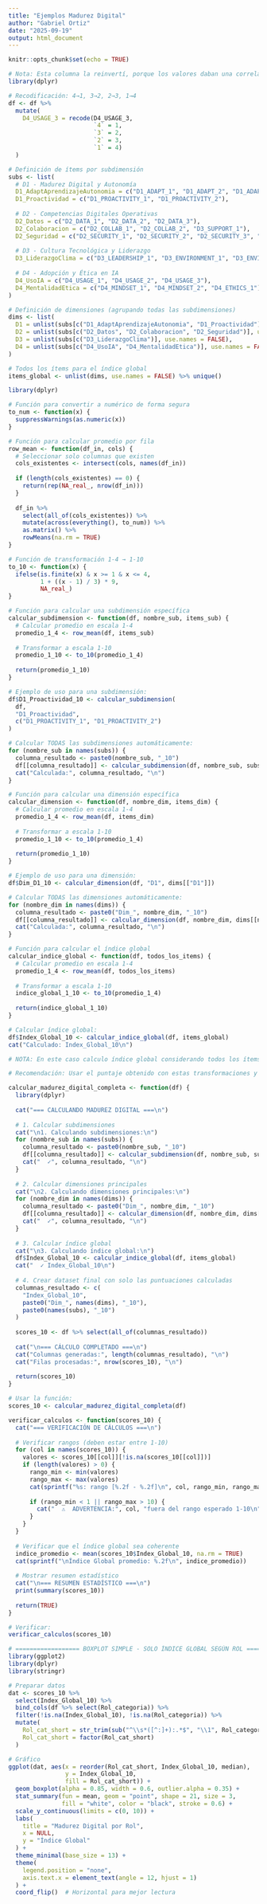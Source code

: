 ```yaml
---
title: "Ejemplos Madurez Digital"
author: "Gabriel Ortiz"
date: "2025-09-19"
output: html_document
---
```


```r
knitr::opts_chunk$set(echo = TRUE)
```

```r

# Nota: Esta columna la reinvertí, porque los valores daban una correlación negativa. Comparé con la escala Likert y tenía sentido la conversión
library(dplyr)

# Recodificación: 4→1, 3→2, 2→3, 1→4
df <- df %>%
  mutate(
    D4_USAGE_3 = recode(D4_USAGE_3,
                        `4` = 1,
                        `3` = 2,
                        `2` = 3,
                        `1` = 4)
  )

```


```r

# Definición de ítems por subdimensión
subs <- list(
  # D1 - Madurez Digital y Autonomía
  D1_AdaptAprendizajeAutonomia = c("D1_ADAPT_1", "D1_ADAPT_2", "D1_ADAPT_3", "D1_SOLVING_1", "D1_SOLVING_2"),
  D1_Proactividad = c("D1_PROACTIVITY_1", "D1_PROACTIVITY_2"),
  
  # D2 - Competencias Digitales Operativas
  D2_Datos = c("D2_DATA_1", "D2_DATA_2", "D2_DATA_3"),
  D2_Colaboracion = c("D2_COLLAB_1", "D2_COLLAB_2", "D3_SUPPORT_1"),
  D2_Seguridad = c("D2_SECURITY_1", "D2_SECURITY_2", "D2_SECURITY_3", "D2_SECURITY_4"),
  
  # D3 - Cultura Tecnológica y Liderazgo
  D3_LiderazgoClima = c("D3_LEADERSHIP_1", "D3_ENVIRONMENT_1", "D3_ENVIRONMENT_2", "D3_ENVIRONMENT_3"),
  
  # D4 - Adopción y Ética en IA
  D4_UsoIA = c("D4_USAGE_1", "D4_USAGE_2", "D4_USAGE_3"),
  D4_MentalidadEtica = c("D4_MINDSET_1", "D4_MINDSET_2", "D4_ETHICS_1")
)

# Definición de dimensiones (agrupando todas las subdimensiones)
dims <- list(
  D1 = unlist(subs[c("D1_AdaptAprendizajeAutonomia", "D1_Proactividad")], use.names = FALSE),
  D2 = unlist(subs[c("D2_Datos", "D2_Colaboracion", "D2_Seguridad")], use.names = FALSE),
  D3 = unlist(subs[c("D3_LiderazgoClima")], use.names = FALSE),
  D4 = unlist(subs[c("D4_UsoIA", "D4_MentalidadEtica")], use.names = FALSE)
)

# Todos los ítems para el índice global
items_global <- unlist(dims, use.names = FALSE) %>% unique()
```


```r
library(dplyr)

# Función para convertir a numérico de forma segura
to_num <- function(x) {
  suppressWarnings(as.numeric(x))
}

# Función para calcular promedio por fila
row_mean <- function(df_in, cols) {
  # Seleccionar solo columnas que existen
  cols_existentes <- intersect(cols, names(df_in))
  
  if (length(cols_existentes) == 0) {
    return(rep(NA_real_, nrow(df_in)))
  }
  
  df_in %>% 
    select(all_of(cols_existentes)) %>% 
    mutate(across(everything(), to_num)) %>%
    as.matrix() %>% 
    rowMeans(na.rm = TRUE)
}

# Función de transformación 1-4 → 1-10
to_10 <- function(x) {
  ifelse(is.finite(x) & x >= 1 & x <= 4, 
         1 + ((x - 1) / 3) * 9, 
         NA_real_)
}
```

```r

# Función para calcular una subdimensión específica
calcular_subdimension <- function(df, nombre_sub, items_sub) {
  # Calcular promedio en escala 1-4
  promedio_1_4 <- row_mean(df, items_sub)
  
  # Transformar a escala 1-10
  promedio_1_10 <- to_10(promedio_1_4)
  
  return(promedio_1_10)
}

# Ejemplo de uso para una subdimensión:
df$D1_Proactividad_10 <- calcular_subdimension(
  df, 
  "D1_Proactividad", 
  c("D1_PROACTIVITY_1", "D1_PROACTIVITY_2")
)

# Calcular TODAS las subdimensiones automáticamente:
for (nombre_sub in names(subs)) {
  columna_resultado <- paste0(nombre_sub, "_10")
  df[[columna_resultado]] <- calcular_subdimension(df, nombre_sub, subs[[nombre_sub]])
  cat("Calculada:", columna_resultado, "\n")
}

```

```r

# Función para calcular una dimensión específica
calcular_dimension <- function(df, nombre_dim, items_dim) {
  # Calcular promedio en escala 1-4
  promedio_1_4 <- row_mean(df, items_dim)
  
  # Transformar a escala 1-10
  promedio_1_10 <- to_10(promedio_1_4)
  
  return(promedio_1_10)
}

# Ejemplo de uso para una dimensión:
df$Dim_D1_10 <- calcular_dimension(df, "D1", dims[["D1"]])

# Calcular TODAS las dimensiones automáticamente:
for (nombre_dim in names(dims)) {
  columna_resultado <- paste0("Dim_", nombre_dim, "_10")
  df[[columna_resultado]] <- calcular_dimension(df, nombre_dim, dims[[nombre_dim]])
  cat("Calculada:", columna_resultado, "\n")
}
```

```r

# Función para calcular el índice global
calcular_indice_global <- function(df, todos_los_items) {
  # Calcular promedio en escala 1-4
  promedio_1_4 <- row_mean(df, todos_los_items)
  
  # Transformar a escala 1-10
  indice_global_1_10 <- to_10(promedio_1_4)
  
  return(indice_global_1_10)
}

# Calcular índice global:
df$Index_Global_10 <- calcular_indice_global(df, items_global)
cat("Calculado: Index_Global_10\n")

# NOTA: En este caso calculo índice global considerando todos los ítems. Sin embargo, si se desea poner en práctica los baremos cuantitativos (Puntaje Baremado en Excel) debería calcularse el Índice Global como promedio de las 4 dimensiones primarias.

# Recomendación: Usar el puntaje obtenido con estas transformaciones y asignarles etiquetas según los Niveles de los baremos.
```


```r

calcular_madurez_digital_completa <- function(df) {
  library(dplyr)
  
  cat("=== CALCULANDO MADUREZ DIGITAL ===\n")
  
  # 1. Calcular subdimensiones
  cat("\n1. Calculando subdimensiones:\n")
  for (nombre_sub in names(subs)) {
    columna_resultado <- paste0(nombre_sub, "_10")
    df[[columna_resultado]] <- calcular_subdimension(df, nombre_sub, subs[[nombre_sub]])
    cat("  ✓", columna_resultado, "\n")
  }
  
  # 2. Calcular dimensiones principales
  cat("\n2. Calculando dimensiones principales:\n")
  for (nombre_dim in names(dims)) {
    columna_resultado <- paste0("Dim_", nombre_dim, "_10")
    df[[columna_resultado]] <- calcular_dimension(df, nombre_dim, dims[[nombre_dim]])
    cat("  ✓", columna_resultado, "\n")
  }
  
  # 3. Calcular índice global
  cat("\n3. Calculando índice global:\n")
  df$Index_Global_10 <- calcular_indice_global(df, items_global)
  cat("  ✓ Index_Global_10\n")
  
  # 4. Crear dataset final con solo las puntuaciones calculadas
  columnas_resultado <- c(
    "Index_Global_10",
    paste0("Dim_", names(dims), "_10"),
    paste0(names(subs), "_10")
  )
  
  scores_10 <- df %>% select(all_of(columnas_resultado))
  
  cat("\n=== CÁLCULO COMPLETADO ===\n")
  cat("Columnas generadas:", length(columnas_resultado), "\n")
  cat("Filas procesadas:", nrow(scores_10), "\n")
  
  return(scores_10)
}

# Usar la función:
scores_10 <- calcular_madurez_digital_completa(df)

```

```r

verificar_calculos <- function(scores_10) {
  cat("=== VERIFICACIÓN DE CÁLCULOS ===\n")
  
  # Verificar rangos (deben estar entre 1-10)
  for (col in names(scores_10)) {
    valores <- scores_10[[col]][!is.na(scores_10[[col]])]
    if (length(valores) > 0) {
      rango_min <- min(valores)
      rango_max <- max(valores)
      cat(sprintf("%s: rango [%.2f - %.2f]\n", col, rango_min, rango_max))
      
      if (rango_min < 1 || rango_max > 10) {
        cat("  ⚠️  ADVERTENCIA:", col, "fuera del rango esperado 1-10\n")
      }
    }
  }
  
  # Verificar que el índice global sea coherente
  indice_promedio <- mean(scores_10$Index_Global_10, na.rm = TRUE)
  cat(sprintf("\nÍndice Global promedio: %.2f\n", indice_promedio))
  
  # Mostrar resumen estadístico
  cat("\n=== RESUMEN ESTADÍSTICO ===\n")
  print(summary(scores_10))
  
  return(TRUE)
}

# Verificar:
verificar_calculos(scores_10)
```


```r
# ================== BOXPLOT SIMPLE - SOLO ÍNDICE GLOBAL SEGÚN ROL ==================
library(ggplot2)
library(dplyr)
library(stringr)

# Preparar datos
dat <- scores_10 %>%
  select(Index_Global_10) %>%
  bind_cols(df %>% select(Rol_categoria)) %>%
  filter(!is.na(Index_Global_10), !is.na(Rol_categoria)) %>%
  mutate(
    Rol_cat_short = str_trim(sub("^\\s*([^:]+):.*$", "\\1", Rol_categoria)), # Solo en caso de categorías muy largas como esta. No aplica a Género o Nivel educativo
    Rol_cat_short = factor(Rol_cat_short)
  )

# Gráfico
ggplot(dat, aes(x = reorder(Rol_cat_short, Index_Global_10, median), 
                y = Index_Global_10, 
                fill = Rol_cat_short)) +
  geom_boxplot(alpha = 0.85, width = 0.6, outlier.alpha = 0.35) +
  stat_summary(fun = mean, geom = "point", shape = 21, size = 3,
               fill = "white", color = "black", stroke = 0.6) +
  scale_y_continuous(limits = c(0, 10)) +
  labs(
    title = "Madurez Digital por Rol",
    x = NULL, 
    y = "Índice Global"
  ) +
  theme_minimal(base_size = 13) +
  theme(
    legend.position = "none",
    axis.text.x = element_text(angle = 12, hjust = 1)
  ) +
  coord_flip()  # Horizontal para mejor lectura
```

